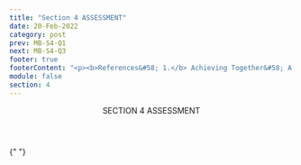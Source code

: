 ```yaml
---
title: "Section 4 ASSESSMENT"
date: 20-Feb-2022
category: post
prev: MB-S4-Q1
next: MB-S4-Q3
footer: true
footerContent: "<p><b>References&#58; 1.</b> Achieving Together&#58; A Plan to End the HIV Epidemic in Texas. A Status-Neutral Approach&#58; Achieving Together to End the HIV Epidemic. June 18, 2020. Accessed May 19, 2022. https://achievingtogethertx.org/wp-content/uploads/2020/11/Status-Neutral-White-Paper_06182020.pdf 2. Healthy People 2030: U.S. Department of Health and Human Services, Office of Disease Prevention and Health Promotion. Accessed May 20, 2022. https://health.gov/healthypeople/priority-areas/social-determinants-health</p>"
module: false
section: 4
---
```


<Header>
  SECTION 4<span className="text-red"> ASSESSMENT</span>
</Header>

{" "}

<Quiz
  title="Which of the following is an example of the social determinants of health?"
  options="Housing
  Substance use
  Transportation
  All of the above"
  answer="3"
  response="Social determinants of health such as housing, substance use, and transportation can impact outcomes along the HIV care continuum<sup>1,2</sup>"
/>
